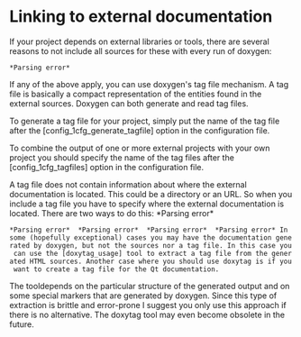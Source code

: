 = Linking to external documentation =

If your project depends on external libraries or tools, there are several reasons to not include all sources for these with every run of doxygen:

 *Parsing error* 

If any of the above apply, you can use doxygen's tag file mechanism. A tag file is basically a compact representation of the entities found in the external sources. Doxygen can both generate and read tag files.

To generate a tag file for your project, simply put the name of the tag file after the [config_1cfg_generate_tagfile] option in the configuration file.

To combine the output of one or more external projects with your own project you should specify the name of the tag files after the [config_1cfg_tagfiles] option in the configuration file.

A tag file does not contain information about where the external documentation is located. This could be a directory or an URL. So when you include a tag file you have to specify where the external documentation is located. There are two ways to do this: *Parsing error* 

 *Parsing error*  *Parsing error*  *Parsing error*  *Parsing error* In some (hopefully exceptional) cases you may have the documentation generated by doxygen, but not the sources nor a tag file. In this case you can use the [doxytag_usage] tool to extract a tag file from the generated HTML sources. Another case where you should use doxytag is if you want to create a tag file for the Qt documentation.

The tool{{{doxytag}}}depends on the particular structure of the generated output and on some special markers that are generated by doxygen. Since this type of extraction is brittle and error-prone I suggest you only use this approach if there is no alternative. The doxytag tool may even become obsolete in the future.



